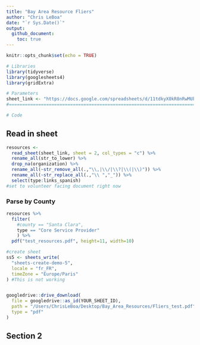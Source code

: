```yaml
---
title: "Bay Area Resource Fliers" 
author: "Chris LeBoa" 
date: "`r Sys.Date()`"
output: 
  github_document:
    toc: true
---
```


```r
knitr::opts_chunk$set(echo = TRUE)
```

```r
# Libraries
library(tidyverse)
library(googlesheets4)
library(gridExtra)

# Parameters
sheet_link <- "https://docs.google.com/spreadsheets/d/11tdkyX0kR8nRwMUktohdp2Wx1fGiMiHrlUP4i_8ctPM/edit?usp=sharing"
#===============================================================================

# Code
```

## Read in sheet

```r
resources <- 
  read_sheet(sheet_link, sheet = 2, col_types = "c") %>% 
  rename_all(str_to_lower) %>% 
  drop_na(organization) %>% 
  rename_all(~str_remove_all(.,"\\,|\\/|\\?|\\(|\\)")) %>% 
  rename_all(~str_replace_all(.,"\\ ","_")) %>% 
  select(type:links_spanish)
#set to volunteer facing document right now


```

### Parse by County

```r
resources %>% 
  filter(
    #county == "Santa Clara", 
    type == "Core Service Provider"
    ) %>% 
  pdf("test_resources.pdf", height=11, width=10)

#create sheet
ss5 <- sheets_write(
  "sheets-create-demo-5",
  locale = "fr_FR",
  timeZone = "Europe/Paris"
) #This is not working 


googledrive::drive_download(
  file = googledrive::as_id(YOUR_SHEET_ID), 
  path = "/Users/ChrisLeBoa/Desktop/Bay_Area_Resources/Fliers_test.pdf", 
  type = "pdf"
)
```


## Section 2

